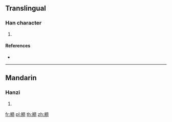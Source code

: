 {{character info/new}}
{{also|躼}}
==Translingual==

===Han character===
{{Han char|rn=158|rad=身|as=12|sn=19|four=29227|canj=HHFFS}}

# {{defn|Han|sort=身12}}

====References====
* {{Han ref|kx=1238.090|dkj=38143|dj=1712.110|hdz=63814.010|uh=8EC2|ud=36546|bh=F355|bd=62293}}

----

==Mandarin==

===Hanzi===
{{cmn-hanzi|pin=[[lào]] ([[lao4]])|wg=lao<sup>4</sup>}}

# {{defn|lang=cmn|sort=身12}}

[[fr:軂]]
[[pl:軂]]
[[th:軂]]
[[zh:軂]]